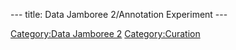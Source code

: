 ---
title: Data Jamboree 2/Annotation Experiment
---



[[Category:Data Jamboree 2]]
[[Category:Curation]]